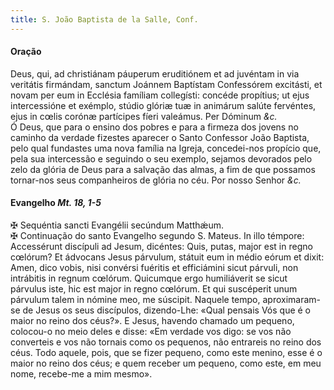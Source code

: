 ```yaml
---
title: S. João Baptista de la Salle, Conf.
---
```


<h4 class="text-center">Oração</h4>
<div class="grid grid-cols-2 gap-5">
  <span class="text-justify">
    Deus, qui, ad christiánam páuperum eruditiónem et ad juvéntam in via
    veritátis firmándam, sanctum Joánnem Baptístam Confessórem excitásti, et
    novam per eum in Ecclésia famíliam collegísti: concéde propítius; ut ejus
    intercessióne et exémplo, stúdio glóriæ tuæ in animárum salúte fervéntes,
    ejus in cœlis corónæ partícipes fíeri valeámus. Per Dóminum <em>&c.</em>
  </div>
  <span class="text-justify">
    Ó Deus, que para o ensino dos pobres e para a firmeza dos jovens no caminho
    da verdade fizestes aparecer o Santo Confessor João Baptista, pelo qual
    fundastes uma nova família na Igreja, concedei-nos propício que, pela sua
    intercessão e seguindo o seu exemplo, sejamos devorados pelo zelo da glória
    de Deus para a salvação das almas, a fim de que possamos tornar-nos seus
    companheiros de glória no céu. Por nosso Senhor <em>&c.</em>
  </div>
</div>

<h4 class="text-center">
  Evangelho <em>Mt. 18, 1-5</em>
</h4>
<div class="grid grid-cols-2 gap-5">
  <span class="text-justify">
    <span class="text-danger">&#10016;</span> Sequéntia sancti Evangélii
    secúndum Matthǽum.
  </div>
  <span class="text-justify">
    <span class="text-danger">&#10016;</span> Continuação do santo Evangelho
    segundo S. Mateus.
  </div>
  <span class="text-justify">
    In illo témpore: Accessérunt discípuli ad Jesum, dicéntes: Quis, putas,
    major est in regno cœlórum? Et ádvocans Jesus párvulum, státuit eum in médio
    eórum et dixit: Amen, dico vobis, nisi convérsi fuéritis et efficiámini
    sicut párvuli, non intrábitis in regnum cœlórum. Quicumque ergo humiliáverit
    se sicut párvulus iste, hic est major in regno cœlórum. Et qui suscéperit
    unum párvulum talem in nómine meo, me súscipit.
  </div>
  <span class="text-justify">
    Naquele tempo, aproximaram-se de Jesus os seus discípulos, dizendo-Lhe:
    «Qual pensais Vós que é o maior no reino dos céus?». E Jesus, havendo
    chamado um pequeno, colocou-o no meio deles e disse: «Em verdade vos digo:
    se vos não converteis e vos não tornais como os pequenos, não entrareis no
    reino dos céus. Todo aquele, pois, que se fizer pequeno, como este menino,
    esse é o maior no reino dos céus; e quem receber um pequeno, como este, em
    meu nome, recebe-me a mim mesmo».
  </div>
</div>
